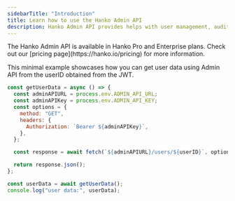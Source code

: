 ```yaml
---
sidebarTitle: "Introduction"
title: Learn how to use the Hanko Admin API
description: Hanko Admin API provides helps with user management, audit logs and metrics.
---
```


<Note>
  The Hanko Admin API is available in Hanko Pro and Enterprise plans. Check out
  our [pricing page](https://hanko.io/pricing) for more information.
</Note>

This minimal example showcases how you can get user data using Admin API from the userID obtained from the JWT.

```js
const getUserData = async () => {
  const adminAPIURL = process.env.ADMIN_API_URL;
  const adminAPIKey = process.env.ADMIN_API_KEY;
  const options = {
    method: "GET",
    headers: {
      Authorization: `Bearer ${adminAPIKey}`,
    },
  };

  const response = await fetch(`${adminAPIURL}/users/${userID}`, options);

  return response.json();
};

const userData = await getUserData();
console.log("user data:", userData);
```
